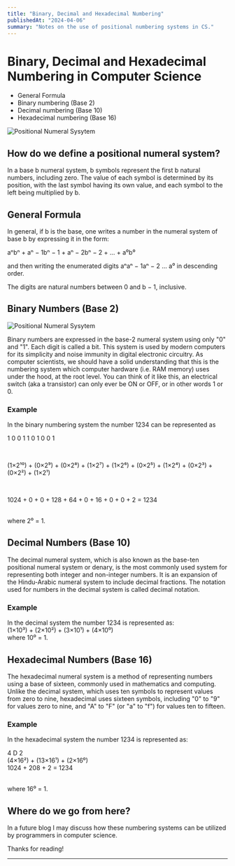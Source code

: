 ```yaml
---
title: "Binary, Decimal and Hexadecimal Numbering"
publishedAt: "2024-04-06"
summary: "Notes on the use of positional numbering systems in CS."
---
```


# Binary, Decimal and Hexadecimal Numbering in Computer Science

- General Formula
- Binary numbering (Base 2)
- Decimal numbering (Base 10)
- Hexadecimal numbering (Base 16)

![Positional Numeral Sysytem](https://upload.wikimedia.org/wikipedia/commons/4/4c/Decimal_digit.png)

## How do we define a positional numeral system?

In a base b numeral system, b symbols represent the first b natural numbers, 
including zero. The value of each symbol is determined by its position, 
with the last symbol having its own value, and each symbol to the left being 
multiplied by b.

## General Formula

In general, if b is the base, one writes a number in the numeral system of base
 b by expressing it in the form:
  
 aⁿbⁿ + aⁿ − 1bⁿ − 1 + aⁿ − 2bⁿ − 2 + ... + a⁰b⁰

 and then writing the enumerated digits aⁿaⁿ − 1aⁿ − 2 ... a⁰ in descending order. 
  
 The digits are natural numbers between 0 and b − 1, inclusive.

## Binary Numbers (Base 2)

![Positional Numeral Sysytem](https://upload.wikimedia.org/wikipedia/commons/7/75/Binary_counter.gif)

Binary numbers are expressed in the base-2 numeral system using only 
"0" and "1". Each digit is called a bit. This system is used by modern 
computers for its simplicity and noise immunity in digital electronic 
circuitry. As computer scientists, we should have a solid understanding
that this is the numbering system which computer hardware (i.e. RAM memory) 
uses under the hood, at the root level. You can think of it like this, 
an electrical switch (aka a transistor) can only ever be ON or OFF, 
or in other words 1 or 0.

### Example

<Callout emoji="💡">
  In the binary numbering system the number 1234 can be represented as
  
   <br/>

   1 0 0 1 1 0 1 0 0 1 
   
   <br/>

  (1×2¹⁰) + (0×2⁹) + (0×2⁸) + (1×2⁷) + (1×2⁶) + (0×2⁵) + (1×2⁴) + (0×2³) + (0×2²) + (1×2¹)

   <br/>

  1024 + 0 + 0 + 128 + 64 + 0 + 16 + 0 + 0 + 2 = 1234

  <br/>
  where 2⁰ = 1.
</Callout>

## Decimal Numbers (Base 10)

The decimal numeral system, which is also known as the base-ten 
positional numeral system or denary, is the most commonly used 
system for representing both integer and non-integer numbers. 
It is an expansion of the Hindu-Arabic numeral system to include 
decimal fractions. The notation used for numbers in the decimal 
system is called decimal notation.

### Example

<Callout emoji="💡">
  In the decimal system the number 1234 is represented as:
  <br/>
  (1×10³) + (2×10²) + (3×10¹) + (4×10⁰)
  <br/>
  where 10⁰ = 1.
</Callout>

## Hexadecimal Numbers (Base 16)

The hexadecimal numeral system is a method of representing numbers using a base 
of sixteen, commonly used in mathematics and computing. Unlike the decimal system, 
which uses ten symbols to represent values from zero to nine, hexadecimal uses 
sixteen symbols, including "0" to "9" for values zero to nine, and "A" to "F" 
(or "a" to "f") for values ten to fifteen.

### Example

<Callout emoji="💡">
  In the hexadecimal system the number 1234 is represented as:
  <br/>

  4 D 2 
  <br/>
  (4×16²) + (13×16¹) + (2×16⁰)
  <br/>
  1024 + 208 + 2 = 1234 

  <br/>
  where 16⁰ = 1.
</Callout>

## Where do we go from here?

  In a future blog I may discuss how these numbering systems can be 
  utilized by programmers in computer science.

  Thanks for reading!


---
<br/>

